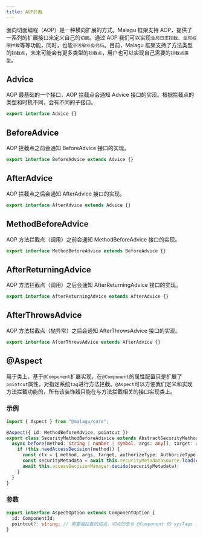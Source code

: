 ```yaml
---
title: AOP拦截
---
```


面向切面编程（AOP）是一种横向扩展的方式。Malagu 框架支持 AOP，提供了一系列的扩展接口来定义自己的`切面`。通过 AOP 我们可以实现`全局日志拦截`、`全局权限拦截`等等功能，同时，也能`不污染业务代码`。目前，Malagu 框架支持了方法类型的`拦截点`，未来可能会有更多类型的`拦截点`，用户也可以实现自己需要的`拦截点类型`。

## Advice

AOP 最基础的一个接口，AOP 拦截点会通知 Advice 接口的实现。根据拦截点的类型和时机不同，会有不同的子接口。

```typescript
export interface Advice {}
```

## BeforeAdvice

AOP 拦截点之前会通知 BeforeAdvice 接口的实现。

```typescript
export interface BeforeAdvice extends Advice {}
```

## AfterAdvice

AOP 拦截点之后会通知 AfterAdvice 接口的实现。

```typescript
export interface AfterAdvice extends Advice {}
```

## MethodBeforeAdvice

AOP 方法拦截点（调用）之前会通知 MethodBeforeAdvice 接口的实现。

```typescript
export interface MethodBeforeAdvice extends BeforeAdvice {}
```

## AfterReturningAdvice

AOP 方法拦截点（调用）之后会通知 AfterReturningAdvice 接口的实现。

```typescript
export interface AfterReturningAdvice extends AfterAdvice {}
```

## AfterThrowsAdvice

AOP 方法拦截点（抛异常）之后会通知 AfterThrowsAdvice 接口的实现。

```typescript
export interface AfterThrowsAdvice extends AfterAdvice {}
```

## @Aspect

用于类上，基于`@Component`扩展实现，在`@Component`的属性配置只是扩展了`pointcut`属性，对指定系统`tag`进行方法拦截。`@Aspect`可以方便我们定义和实现方法拦截功能的，所有该装饰器只能在与方法拦截相关的接口实现类上。

### 示例

```typescript
import { Aspect } from "@malagu/core";

@Aspect({ id: MethodBeforeAdvice, pointcut })
export class SecurityMethodBeforeAdivice extends AbstractSecurityMethodAdivice implements MethodBeforeAdvice {
  async before(method: string | number | symbol, args: any[], target: any): Promise<void> {
    if (this.needAccessDecision(method)) {
      const ctx = { method, args, target, authorizeType: AuthorizeType.Pre, grant: 0 };
      const securityMetadata = await this.securityMetadataSource.load(ctx);
      await this.accessDecisionManager.decide(securityMetadata);
    }
  }
}
```

### 参数

```typescript
export interface AspectOption extends ComponentOption {
  id: ComponentId;
  pointcut?: string; // 需要被拦截的切点，切点的值与 @Component 的 sysTags 关联
}
```
